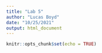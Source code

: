 ```yaml
---
title: "Lab 5"
author: "Lucas Boyd"
date: "10/25/2021"
output: html_document
---
```


```r
knitr::opts_chunk$set(echo = TRUE)
```

